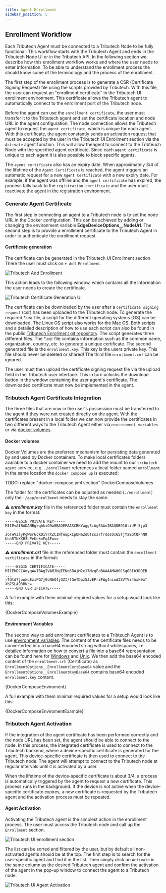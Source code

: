 ```yaml
---
title: Agent Enrollment
sidebar_position: 5
---
```




## Enrollment Workflow
Each Tributech Agent must be connected to a Tributech Node to be fully functional. This workflow starts with the Tributech Agent and ends in the Tributech Node UI or in the Tributech API. In the following section we describe how this enrollment workflow works and where the user needs to enter information.
To be able to understand the enrollment process the should know some of the terminology and the process of the enrollment.


The first step of the enrollment process is to generate a CSR (Certificate Signing Request) file using the scripts provided by Tributech. With this file, the user can request an "enrollment certificate" in the Tributech UI enrollment environment. This certificate allows the Tributech agent to automatically connect to the enrollment port of the Tributech node.


Before the agent can use the `enrollment certificate`, the user must transfer it to the Tributech agent and set the certificate location and node URL in the agent configuration. The node connection allows the Tributech agent to request the `agent certificate`, which is unique for each agent. With this certificate, the agent constantly sends an activation request that must be accepted by the user in the Tributech UI Enrollment section via the `Activate` agent function. This will allow theagent to connect to the Tribteuch Node with the specified agent certificate. Since each `agent certificate` is unique to each agent it is also possible to block specific agents.


The `agent certificate` also has an expiry date. When approximately 3/4 of the lifetime of the `Agent Certificate` is reached, the agent triggers an automatic request for a new `Agent Certificate` with a new expiry date. For example, if the agent was offline and the `agent certificate` has expired, the process falls back to the `registration certificate` and the user must reactivate the agent in the registration environment.

### Generate Agent Certificate
The first step in connecting an agent to a Tributech node is to set the node URL in the Docker configuration. This can be achieved by adding or changing the environment variable **EdgeDeviceOptions__NodeUrl**. The second step is to provide a enrollment certificate to the Tributech Agent in order to authenticate the enrollment request.

#### Certificate generation
The certificate can be generated in the Tributech UI Enrollment section. There the user must click on `+ Add Enrollment`.

![Tributech Add Enrollment](./img/node-agent-management-add-enrollment.png)

This action leads to the following window, which contains all the information the user needs to create the certificate.

![Tributech Certificate Generation UI](./img/node-agent-management-certificate-generation.png)

The certificate can be downloaded by the user after a `certificate signing request` (csr) has been uploaded to the Tributech node. To generate the required *.csr file, a script for the different operating systems (OS) can be downloaded. The Linux OS script also works for the Mac OS. Both scripts and a detailed description of how to use each script can also be found in the public [Tributech Enrollment git repository](https://github.com/tributech-solutions/tributech-enrollment). The script generates three different files. The *.csr file contains information such as the common name, organization, country, etc. to generate a unique certificate. The second generated file is the `enrollment.key`. This key is the users private key. This file should never be deleted or shared! The third file `enrollment.cnf` can be ignored.

The user must then upload the certificate signing request file via the upload field in the Tributech user interface. This in turn unlocks the download button in the window containing the user agent's certificate. The downloaded certificate must now be implemented in the agent.

### Tributech Agent Certificate Integration
The three files that are now in the user's possession must be transferred to the agent if they were not created directly on the agent. With the certificates present in a local folder we can now provide the certificates in two different ways to the Tributech Agent either via `environment variables` or via [docker volumes](https://docs.docker.com/storage/volumes/).

#### Docker volumes
Docker Volumes are the preferred mechanism for persisting data generated by and used by Docker containers.
To make local certificates folders available to a docker container we need to add the mount to our `tributech-agent` service, e.g. `./enrollment` references a local folder named `enrollment` in the same location the `docker compose up` is executed:


TODO: replace "docker-compose.yml section" DockerComposeVolumes


The folder for the certificates can be adjusted as needed (`./enrollment`) only the `:/app/enrollment` needs to
stay the same. 

:warning: ***enrollment.key*** file in the referenced folder must contain the `enrollment key` in the format:
```
-----BEGIN PRIVATE KEY-----
MIIEvAIBADANBgkqhkiG9w0BAQEFAASCBKYwggSiAgEAAoIBAQDB910tiUPf3jp3
...
JoTeVZlyPgWSr6ckDiYrXZCINfeupxIpUNa2dOTssJ7frddsOc65TjYaEGtQFhN9
UuhRTNXXB3LPeUekmFqAFw==
-----END PRIVATE KEY-----
```

:warning: ***enrollment.crt*** file in the referenced folder must contain the `enrollment certificate` in the format:

```
-----BEGIN CERTIFICATE-----
MIIEhDCCAmygAwIBAgIVAMJHgTEKo6BAjM2x17MzqEoBAAAAMA0GCSqGSIb3DQEB
...
rTGtd7jookqEziPG7j9oN6Q4jQZI/fGeTDpz5JvEPriFWg4niwdZZVTVi4Axk0wT
Xb7SLA93BKc=
-----END CERTIFICATE-----
```

A full example with them minimal required values for a setup would look like this:

<CodeBlock className="language-yml" title="docker-compose.yml section">{DockerComposeVolumesExample}</CodeBlock>


#### Environment Variables
The second way to add enrollment certificates to a Tribteuch Agent is to use [environment variables](https://docs.docker.com/compose/environment-variables/set-environment-variables/). The content of the certificate files needs to be converterted into a base64 encoded string without whitespaces, i.e. detailed information on how to convert a file into a base64 representation can be found here for [Windows](https://github.com/tributech-solutions/tributech-enrollment/tree/main/Windows) and [Unix](https://github.com/tributech-solutions/tributech-enrollment/tree/main/Linux). We then add the base64 encoded content of the `enrollment.crt` (Certificate) as `EnrollmentOptions__EnrollmentCertBase64` value and the `EnrollmentOptions__EnrollmentKeyBase64` contains base64 encoded `enrollment.key` content.

<CodeBlock className="language-yml" title="docker-compose.yml section">{DockerComposeEnviroment}</CodeBlock>

A full example with them minimal required values for a setup would look like this:

<CodeBlock className="language-yml" title="docker-compose.yml section">{DockerComposeEnviromentExample}</CodeBlock>


### Tributech Agent Activation
If the integration of the agent certificate has been performed correctly and the node URL has been set, the agent should be able to connect to the node. In this process, the integrated certificate is used to connect to the Tributech backend, where a device-specific certificate is generated for the agent. This device-specific certificate is then used to connect to the Tributech node. The agent will attempt to connect to the Tributech node at regular intervals until it is activated by a user.

When the lifetime of the device-specific certificate is about 3/4, a process is automatically triggered by the agent to request a new certificate. This process runs in the background. If the device is not active when the device-specific certificate expires, a new certificate is requested by the Tributech agent and the activation process must be repeated.

#### Agent Activation
Activating the Tributech agent is the simplest action in the enrollment process. The user must access the Tributech node and call up the `Enrollment` section.

![Tributech UI enrollment section](./img/node-agent-management-enrollment-ui.png)

The list can be sorted and filtered by the user, but by default all non-activated agents should be at the top. The first step is to search for the user-specific agent and find it in the list. Then simply click on `Activate` in the same column as the desired Tributech agent and confirm the activation of the agent in the pop-up window to connect the agent to a Tributech node.

![Tributech UI Agent Activation](./img/node-agent-management-agent-activation.png)



